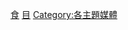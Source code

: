 {{Commonscat|Food and drink media}}

[[Category:電視節目的類型|食]]
[[Category:飲食|目]]
[[Category:各主題媒體|Category:各主題媒體]]